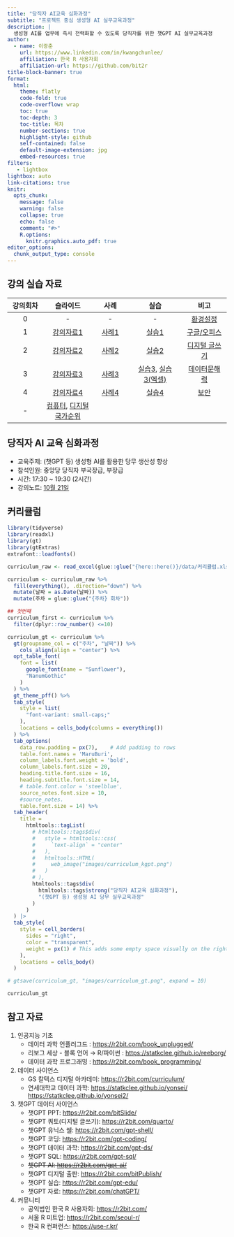 ```yaml
---
title: "당직자 AI교육 심화과정"
subtitle: "프로젝트 중심 생성형 AI 실무교육과정"
description: |
  생성형 AI를 업무에 즉시 전력화할 수 있도록 당직자를 위한 챗GPT AI 실무교육과정
author:
  - name: 이광춘
    url: https://www.linkedin.com/in/kwangchunlee/
    affiliation: 한국 R 사용자회
    affiliation-url: https://github.com/bit2r
title-block-banner: true
format:
  html:
    theme: flatly
    code-fold: true
    code-overflow: wrap
    toc: true
    toc-depth: 3
    toc-title: 목차
    number-sections: true
    highlight-style: github    
    self-contained: false
    default-image-extension: jpg
    embed-resources: true
filters:
   - lightbox
lightbox: auto
link-citations: true
knitr:
  opts_chunk: 
    message: false
    warning: false
    collapse: true
    echo: false
    comment: "#>" 
    R.options:
      knitr.graphics.auto_pdf: true
editor_options: 
  chunk_output_type: console
---
```


## 강의 실습 자료

| 강의회차 | 슬라이드 | 사례 | 실습 | 비고 |
|:----------:|:---------------:|:----------:|:----------------:|:-------------:|
| 0 | \- | \- | \- | [환경설정](https://ai-carpentry.github.io/slideshow/setup.html#/title-slide) |
| 1 | [강의자료1](https://ai-carpentry.github.io/slideshow/ch01.html#/title-slide) | [사례1](https://ai-carpentry.github.io/slideshow/ch01_case_study.html#/title-slide) | [실습1](https://ai-carpentry.github.io/slideshow/ch01_practice.html#/title-slide) | [구글/오피스](https://ai-carpentry.github.io/slideshow/office.html#/title-slide) |
| 2 | [강의자료2](https://ai-carpentry.github.io/slideshow/ch02.html#/title-slide) | [사례2](https://ai-carpentry.github.io/slideshow/ch02_case_study.html#/title-slide) | [실습2](https://ai-carpentry.github.io/slideshow/ch02_practice.html#/title-slide) | [디지털 글쓰기](https://ai-carpentry.github.io/slideshow/quarto.html#/title-slide) |
| 3 | [강의자료3](https://ai-carpentry.github.io/slideshow/ch03.html#/title-slide) | [사례3](https://ai-carpentry.github.io/slideshow/ch03_case_study.html#/title-slide) | [실습3](https://ai-carpentry.github.io/slideshow/ch03_practice.html#/title-slide), [실습3(엑셀)](https://ai-carpentry.github.io/slideshow/ch03_practice_excel.html#/title-slide) | [데이터문해력](https://ai-carpentry.github.io/slideshow/literacy.html#/title-slide) |
| 4 | [강의자료4](https://ai-carpentry.github.io/slideshow/ch04.html#/title-slide) | [사례4](https://ai-carpentry.github.io/slideshow/ch04_case_study.html#/title-slide) | [실습4](https://ai-carpentry.github.io/slideshow/ch04_practice.html#/title-slide) | [보안](https://ai-carpentry.github.io/slideshow/security.html#/title-slide) |
| \- | [컴퓨터](https://ai-carpentry.github.io/slideshow/computer.html#/title-slide), [디지털국가순위](https://ai-carpentry.github.io/slideshow/ranking.html#/title-slide) |  |  |  |

## 당직자 AI 교육 심화과정

-   교육주제: (챗GPT 등) 생성형 AI를 활용한 당무 생산성 향상
-   참석인원: 중앙당 당직자 부국장급, 부장급
-   시간: 17:30 \~ 19:30 (2시간)
-   강의노트: [10월 21일](https://hackmd.io/@_NnKkWt7T5iYIToOD1QWRg/HyDZ4l3RA/edit)

## 커리큘럼

```r
library(tidyverse)
library(readxl)
library(gt)
library(gtExtras)
extrafont::loadfonts()

curriculum_raw <- read_excel(glue::glue("{here::here()}/data/커리큘럼.xlsx"), sheet = "kgpt")

curriculum <- curriculum_raw %>% 
  fill(everything(), .direction="down") %>% 
  mutate(날짜 = as.Date(날짜)) %>% 
  mutate(주차 = glue::glue("{주차} 회차"))

## 첫번째
curriculum_first <- curriculum %>% 
  filter(dplyr::row_number() <=10)

curriculum_gt <- curriculum %>%   
  gt(groupname_col = c("주차", "날짜")) %>% 
    cols_align(align = "center") %>% 
  opt_table_font(
    font = list(
      google_font(name = "Sunflower"),
      "NanumGothic"
    )
  ) %>% 
  gt_theme_pff() %>% 
  tab_style(
    style = list(
      "font-variant: small-caps;"
    ),
    locations = cells_body(columns = everything())
  ) %>% 
  tab_options(
    data_row.padding = px(7),    # Add padding to rows
    table.font.names = 'MaruBuri',
    column_labels.font.weight = 'bold',
    column_labels.font.size = 20,
    heading.title.font.size = 16,
    heading.subtitle.font.size = 14,
    # table.font.color = 'steelblue',
    source_notes.font.size = 10,
    #source_notes.
    table.font.size = 14) %>% 
  tab_header(
    title =
      htmltools::tagList(
        # htmltools::tags$div(
        #   style = htmltools::css(
        #     `text-align` = "center"
        #   ),
        #   htmltools::HTML(
        #     web_image("images/curriculum_kgpt.png")
        #   )
        # ),
        htmltools::tags$div(
          htmltools::tags$strong("당직자 AI교육 심화과정"),
          "(챗GPT 등) 생성형 AI 당무 실무교육과정"
        )
      )
  ) |> 
  tab_style(
    style = cell_borders(
      sides = "right",
      color = "transparent",
      weight = px(1) # This adds some empty space visually on the right side
    ),
    locations = cells_body()
  )    

# gtsave(curriculum_gt, "images/curriculum_gt.png", expand = 10)

curriculum_gt
```

## 참고 자료

1.  인공지능 기초
    -   데이터 과학 언플러그드 : <https://r2bit.com/book_unplugged/>
    -   리보그 세상 - 블록 언어 → R/파이썬 : <https://statkclee.github.io/reeborg/>
    -   데이터 과학 프로그래밍 : <https://r2bit.com/book_programming/>
2.  데이터 사이언스
    -   GS 칼텍스 디지털 아카데미: <https://r2bit.com/curriculum/>
    -   연세대학교 데이터 과학: <https://statkclee.github.io/yonsei/> <https://statkclee.github.io/yonsei2/>
3.  챗GPT 데이터 사이언스
    -   챗GPT PPT: <https://r2bit.com/bitSlide/>
    -   챗GPT 쿼토(디지털 글쓰기): <https://r2bit.com/quarto/>
    -   챗GPT 유닉스 쉘: <https://r2bit.com/gpt-shell/>
    -   챗GPT 코딩: <https://r2bit.com/gpt-coding/>
    -   챗GPT 데이터 과학: <https://r2bit.com/gpt-ds/>
    -   챗GPT SQL: <https://r2bit.com/gpt-sql/>
    -   ~~챗GPT AI: <https://r2bit.com/gpt-ai/>~~\
    -   챗GPT 디지털 출판: <https://r2bit.com/bitPublish/>
    -   챗GPT 실습: <https://r2bit.com/gpt-edu/>
    -   챗GPT 자료: <https://r2bit.com/chatGPT/>
4.  커뮤니티
    -   공익법인 한국 R 사용자회: <https://r2bit.com/>
    -   서울 R 미트업: <https://r2bit.com/seoul-r/>
    -   한국 R 컨퍼런스: <https://use-r.kr/>